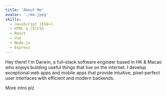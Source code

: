 ```yaml
---
title: 'About Me'
avatar: './me.jpeg'
skills:
  - JavaScript (ES6+)
  - HTML & (S)CSS
  - React
  - Vue
  - Node.js
  - Express
---
```


Hey there! I'm Darwin, a full-stack software engineer based in HK & Macao who enjoys building useful things that live on the internet. I develop exceptional web apps and mobile apps that provide intuitive, pixel-perfect user interfaces with efficient and modern backends.

More intro plz
